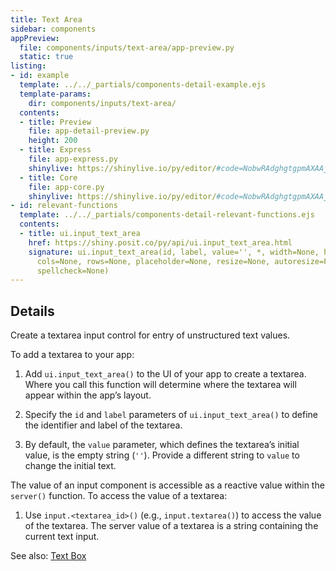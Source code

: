 ```yaml
---
title: Text Area
sidebar: components
appPreview:
  file: components/inputs/text-area/app-preview.py
  static: true
listing:
- id: example
  template: ../../_partials/components-detail-example.ejs
  template-params:
    dir: components/inputs/text-area/
  contents:
  - title: Preview
    file: app-detail-preview.py
    height: 200
  - title: Express
    file: app-express.py
    shinylive: https://shinylive.io/py/editor/#code=NobwRAdghgtgpmAXAAjFADugdOgnmAGlQGMB7CAFzkqVQDMAnUmZAZwAsBLCXZTmdKQYVkDagBM4DADoRGzNlx5Y4AD3RjWrPgKEju6AK4UihzrIsQAFGawHjAfSqqKDqGKhXpYZxXdwobyJvABU1fQgjCiDkbwAJOAAbRNJkAHUhRPFvAEoCHORkAGJkAB5Sy1kAATEISQYsX1lJOmQANyhEwzgrHMRZQsKxCkMGCD5I40bw-08c2UJUClx0BBQfcLAAXwBdIA
  - title: Core
    file: app-core.py
    shinylive: https://shinylive.io/py/editor/#code=NobwRAdghgtgpmAXAAjFADugdOgnmAGlQGMB7CAFzkqVQDMAnUmZAZwAsBLCXZTmdKQYVkAV05EG1ACZwGRAIKYAOhFUZ0AfXHIAvGM44oAczia6AG3HSAFKuQODWbulEVNVAB7uoUqHbAvCl84KGVCZHCAFThvPghXCnCicIAJOAsLUmQAdSELaXCASiJkAGJkAB5K+0dxLFI3RI9Y9wA3OQAjKAp+ALaoKzhiglUi1QmIWTo2OQ6GGxc3IkaKRKJWOFZWTnIixFqHAAEpKbksIMPkaeQBoZt9q8dkKQpRBgh4xIvWkP9xtSAjR6ZBKdA2DTaCSzBjzAERQK4dAIFCBVpgAC+AF0gA
- id: relevant-functions
  template: ../../_partials/components-detail-relevant-functions.ejs
  contents:
  - title: ui.input_text_area
    href: https://shiny.posit.co/py/api/ui.input_text_area.html
    signature: ui.input_text_area(id, label, value='', *, width=None, height=None,
      cols=None, rows=None, placeholder=None, resize=None, autoresize=False, autocomplete=None,
      spellcheck=None)
---
```


:::{#example}
:::

:::{#relevant-functions}
:::

## Details

Create a textarea input control for entry of unstructured text values.

To add a textarea to your app:

  1. Add `ui.input_text_area()` to the UI of your app to create a textarea. Where you call this function will determine where the textarea will appear within the app's layout.

  2. Specify the `id` and `label` parameters of `ui.input_text_area()` to define the identifier and label of the textarea.

  3. By default, the `value` parameter, which defines the textarea's initial value, is the empty string (`''`). Provide a different string to `value` to change the initial text.


The value of an input component is accessible as a reactive value within the `server()` function. To access the value of a textarea:

  1. Use `input.<textarea_id>()` (e.g., `input.textarea()`) to access the value of the textarea. The server value of a textarea is a string containing the current text input.

See also: [Text Box](../text-box/index.qmd)
